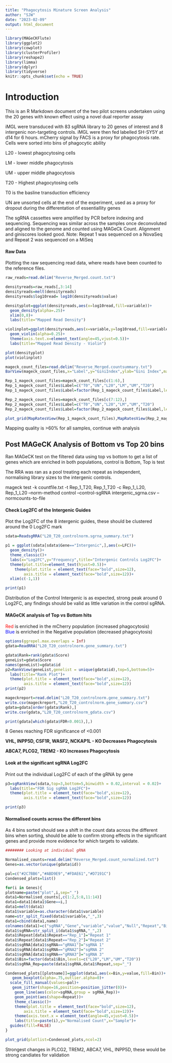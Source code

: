 ```yaml
---
title: "Phagocytosis Minature Screen Analysis"
author: "SJW"
date: "2023-02-09"
output: html_document
---
```


```r
library(MAGeCKFlute)
library(ggplot2)
library(cowplot)
library(clusterProfiler)
library(reshape2)
library(limma)
library(dplyr)
library(tidyverse)
knitr::opts_chunk$set(echo = TRUE)
```

# Introduction

This is an R Markdown document of the two pilot screens undertaken using the 20 genes with known effect using a novel dual reporter assay

iMGL were transduced with 83 sgRNA library to 20 genes of interest and 8 intergenic non-targeting controls. iMGL were then fed labelled SH-SY5Y at d14 for 6 hours. mCherry signal by FACS is a proxy for phagocytosis rate. Cells were sorted into bins of phagocytic ability

L20 - lowest phagocytosing cells 

LM - lower middle phagocytosis

UM - upper middle phagocytosis

T20 - Highest phagocytosing cells


T0 is the basline transduction efficiency

UN are unsorted cells at the end of the experiment, used as a proxy for dropout during the differentation of essentiallity genes

The sgRNA cassettes were amplified by PCR before indexing and sequencing. Sequencing was similar across the samples once deconvoluted and aligned to the genome and counted using MAGeCk Count. Alignment and giniscores looked good. Note: Repeat 1 was sequenced on a NovaSeq and Repeat 2 was sequenced on a MiSeq

#### Raw Data

Plotting the raw sequencing read data, where reads have been counted to the reference files.

```r
raw_reads=read.delim("Reverse_Merged.count.txt")

densityreads=raw_reads[,3:14]
densityreads=melt(densityreads)
densityreads$log10read= log10(densityreads$value)

densityplot=ggplot(densityreads,aes(x=log10read,fill=variable))+
  geom_density(alpha=.25)+
  xlim(0,8)+
  labs(title="Mapped Read Density")

violinplot=ggplot(densityreads,aes(x=variable,y=log10read,fill=variable))+
  geom_violin(alpha=0.25)+
  theme(axis.text.x=element_text(angle=45,vjust=0.5))+
  labs(title="Mapped Read Density - Violin")

plot(densityplot)
plot(violinplot)

mageck_count_files=read.delim("Reverse_Merged.countsummary.txt")
BarView(mageck_count_files,x="Label",y="GiniIndex",ylab="Gini Index",main="Evenness of sgRNA reads")

Rep_1_mageck_count_files=mageck_count_files[c(1:6),]
Rep_1_mageck_count_files$Label=c("T0","UN","L20","LM","UM","T20")
Rep_1_mageck_count_files$Label=factor(Rep_1_mageck_count_files$Label,levels=c("T0","UN","L20","LM","UM","T20"))

Rep_2_mageck_count_files=mageck_count_files[c(7:12),]
Rep_2_mageck_count_files$Label=c("T0","UN","L20","LM","UM","T20")
Rep_2_mageck_count_files$Label=factor(Rep_2_mageck_count_files$Label,levels=c("T0","UN","L20","LM","UM","T20"))

plot_grid(MapRatesView(Rep_1_mageck_count_files),MapRatesView(Rep_2_mageck_count_files))

```

Mapping quality is >60% for all samples, continue with analysis

## Post MAGeCK Analysis of Bottom vs Top 20 bins

Ran MAGeCK test on the filtered data using top vs bottom to get a list of genes which are enriched in both populations, control is Bottom, Top is test

The RRA was ran as a pool treating each repeat as independent, normalising library sizes to the intergenic controls.

mageck test -k countfile.txt -t Rep_1_T20, Rep_1_T20 -c Rep_1_L20, Rep_1_L20 --norm-method control --control-sgRNA intergenic_sgrna.csv --normcounts-to-file 

#### Check Log2FC of the Intergenic Guides

Plot the Log2FC of the 8 intergenic guides, these should be clustered around the 0 Log2FC mark

```r
sdata=ReadsgRRA("L20_T20_controlnorm.sgrna_summary.txt")

p1 = ggplot(sdata[sdata$Gene=="Intergenic",],aes(x=LFC))+
  geom_density()+
  theme_classic()+
  labs(x="Log2FC",y="Frequency",title="Intergenic Controls Log2FC")+
  theme(plot.title=element_text(hjust=0.5))+
    theme(plot.title = element_text(face="bold",size=12),
        axis.title = element_text(face="bold",size=12))+
  xlim(c(-1,1))

print(p1)

```

Distribution of the Control Intergenic is as expected, strong peak around 0 Log2FC, any findings should be valid as little variation in the control sgRNA.

#### MAGeCK analysis of Top vs Bottom hits

<span style="color:red">Red</span> is enriched in the mCherry population (increased phagocytosis)\
<span style="color:blue">Blue</span> is enriched in the Negative population (decreased phagocytosis)\


```r
options(ggrepel.max.overlaps = Inf)
gdata=ReadRRA("L20_T20_controlnorm.gene_summary.txt")

gdata$Rank=rank(gdata$Score)
geneList=gdata$Score
names(geneList)=gdata$id
p2=RankView(geneList,genelist = unique(gdata$id),top=5,bottom=5)+
  labs(title="Rank Plot")+
  theme(plot.title = element_text(face="bold",size=12),
        axis.title = element_text(face="bold",size=12))
print(p2)

mageckreport=read.delim("L20_T20_controlnorm.gene_summary.txt")
write.csv(mageckreport,"L20_T20_controlnorm.gene_summary.csv")
gdata=gdata[order(gdata$Rank),]
write.csv(gdata,"L20_T20_controlnorm_gdata.csv")

print(gdata[which(gdata$FDR<0.001),],)
```

8 Genes reaching FDR significance of <0.001 

**VHL, INPP5D, CSF1R, WASF2, NCKAP1L - KO Decreases Phagocytosis**

**ABCA7, PLCG2, TREM2 - KO Increases Phagocytosis**

#### Look at the significant sgRNA Log2FC

Print out the individual Log2FC of each of the gRNA by gene

```r
p3=sgRankView(sdata,top=3,bottom=5,binwidth = 0.02,interval = 0.02)+
  labs(title="FDR Sig sgRNA Log2FC")+
  theme(plot.title = element_text(face="bold",size=12),
        axis.title = element_text(face="bold",size=12))

print(p3)

```

#### Normalised counts across the different bins

As 4 bins sorted should see a shift in the count data across the different bins when sorting, should be able to confirm strong effects in the significant genes and provide more evidence for which targets to validate.


```r
######## Looking at individual gRNA

Normalised_counts=read.delim("Reverse_Merged.count_normalized.txt")
Genes=as.vector(unique(gdata$id))

pal=c("#2C7BB6","#ABD9E9","#FDAE61","#D7191C")
Condensed_plots=list()

for(i in Genes){
plotname=paste("plot",i,sep="_")
data1=Normalised_counts[,c(1:2,5:8,11:14)]
data1=data1[data1$Gene==i,]
data1=melt(data1)
data1$variable=as.character(data1$variable)
name=str_split_fixed(data1$variable,"_",3)
data1=cbind(data1,name)
colnames(data1)=c("sgRNA","Gene","variable","value","Null","Repeat","Bin")
data1$sgRNA=str_split_i(data1$sgRNA,"_",2)
data1$Repeat[data1$Repeat=="Rep_1"]="Repeat 1"
data1$Repeat[data1$Repeat=="Rep_2"]="Repeat 2"
data1$sgRNA[data1$sgRNA=="gRNA1"]="sgRNA 1"
data1$sgRNA[data1$sgRNA=="gRNA2"]="sgRNA 2"
data1$sgRNA[data1$sgRNA=="gRNA3"]="sgRNA 3"
data1$Bin=factor(data1$Bin,levels=c("L20","LM","UM","T20"))
data1$sgRNA_Rep=paste(data1$sgRNA,data1$Repeat,sep="_")

Condensed_plots[[plotname]]=ggplot(data1,aes(x=Bin,y=value,fill=Bin))+
   geom_boxplot(alpha=.75,outlier.alpha=0)+
  scale_fill_manual(values=pal)+
   geom_jitter(shape=16,position=position_jitter(0))+
    geom_line(aes(color=sgRNA,group = sgRNA_Rep))+
    geom_point(aes(shape=Repeat))+
    theme_classic()+
    theme(plot.title = element_text(face="bold",size=12),
        axis.title = element_text(face="bold",size=12))+
    theme(axis.text.x = element_text(angle=45,vjust=0.5))+
    labs(title=paste(i),y="Normalised Count",x="Sample")+
  guides(fill=FALSE)
}

plot_grid(plotlist=Condensed_plots,ncol=2)
```

Strongest changes in PLCG2, TREM2, ABCA7, VHL, INPP5D, these would be strong candiates for validation

